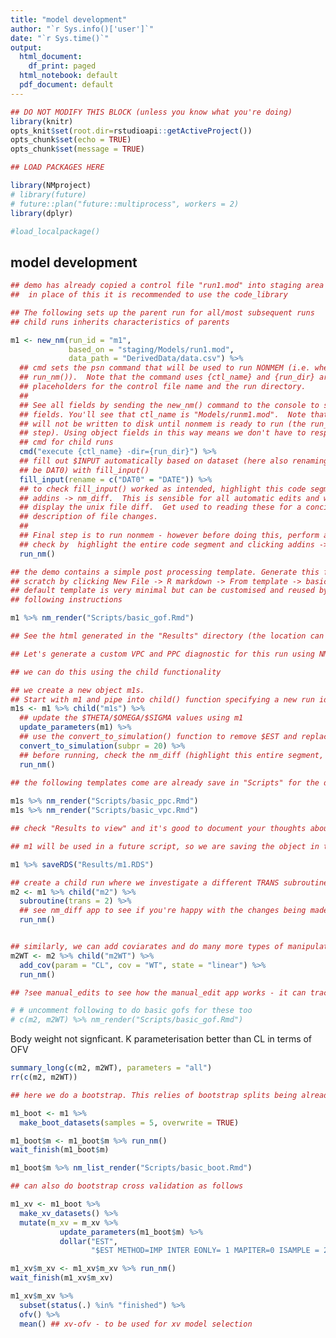 ```yaml
---
title: "model development"
author: "`r Sys.info()['user']`"
date: "`r Sys.time()`"
output:
  html_document:
    df_print: paged
  html_notebook: default
  pdf_document: default
---
```



```r
## DO NOT MODIFY THIS BLOCK (unless you know what you're doing)
library(knitr)
opts_knit$set(root.dir=rstudioapi::getActiveProject())
opts_chunk$set(echo = TRUE)
opts_chunk$set(message = TRUE)
```

```r
## LOAD PACKAGES HERE

library(NMproject)
# library(future)
# future::plan("future::multiprocess", workers = 2)
library(dplyr)

#load_localpackage()

```

## model development

```r

## demo has already copied a control file "run1.mod" into staging area
##  in place of this it is recommended to use the code_library

## The following sets up the parent run for all/most subsequent runs
## child runs inherits characteristics of parents

m1 <- new_nm(run_id = "m1",
             based_on = "staging/Models/run1.mod",
             data_path = "DerivedData/data.csv") %>%
  ## cmd sets the psn command that will be used to run NONMEM (i.e. when we run
  ## run_nm()).  Note that the command uses {ctl_name} and {run_dir} are
  ## placeholders for the control file name and the run directory.
  ##
  ## See all fields by sending the new_nm() command to the console to see all
  ## fields. You'll see that ctl_name is "Models/runm1.mod".  Note that ctl file
  ## will not be written to disk until nonmem is ready to run (the run_nm()
  ## step). Using object fields in this way means we don't have to respecify the
  ## cmd for child runs
  cmd("execute {ctl_name} -dir={run_dir}") %>%
  ## fill out $INPUT automatically based on dataset (here also renaming DATE to
  ## be DAT0) with fill_input()
  fill_input(rename = c("DAT0" = "DATE")) %>%
  ## to check fill_input() worked as intended, highlight this code segment and
  ## addins -> nm_diff.  This is sensible for all automatic edits and will
  ## display the unix file diff.  Get used to reading these for a concise
  ## description of file changes.
  ##
  ## Final step is to run nonmem - however before doing this, perform an nm tran
  ## check by  highlight the entire code segment and clicking addins -> nm_tran
  run_nm()

```

```r

## the demo contains a simple post processing template. Generate this from
## scratch by clicking New File -> R markdown -> From template -> basic gof. the
## default template is very minimal but can be customised and reused by
## following instructions

m1 %>% nm_render("Scripts/basic_gof.Rmd")

## See the html generated in the "Results" directory (the location can be changed and extracted using results_dir())

```

```r

## Let's generate a custom VPC and PPC diagnostic for this run using NMproject's built in markdown templates.  These just require a simulation control file of the model to be run. 

## we can do this using the child functionality

## we create a new object m1s.
## Start with m1 and pipe into child() function specifying a new run identifier (here we use the same "m1s" identifier)
m1s <- m1 %>% child("m1s") %>%  
  ## update the $THETA/$OMEGA/$SIGMA values using m1
  update_parameters(m1) %>%
  ## use the convert_to_simulation() function to remove $EST and replace with $SIM
  convert_to_simulation(subpr = 20) %>%
  ## before running, check the nm_diff (highlight this entire segment, addins -> nm_diff) to ensure automatic control file changes modified m1 in the way intended.
  run_nm()

```

```r

## the following templates come are already save in "Scripts" for the demo, but they are available as templates in new file -> R markdown -> from templates
 
m1s %>% nm_render("Scripts/basic_ppc.Rmd")
m1s %>% nm_render("Scripts/basic_vpc.Rmd")

## check "Results to view" and it's good to document your thoughts about how well the model evalation is so others (including your future self) may follow your thinking

```


```r

## m1 will be used in a future script, so we are saving the object in the "Results" directory.  This way it can be reused in other scripts with m1 <- readRDS("Results/m1.RDS") without having to rerun this script.

m1 %>% saveRDS("Results/m1.RDS")

## create a child run where we investigate a different TRANS subroutine
m2 <- m1 %>% child("m2") %>%
  subroutine(trans = 2) %>% 
  ## see nm_diff app to see if you're happy with the changes being made
  run_nm()


## similarly, we can add coviarates and do many more types of manipulation
m2WT <- m2 %>% child("m2WT") %>%
  add_cov(param = "CL", cov = "WT", state = "linear") %>%
  run_nm()

## ?see manual_edits to see how the manual_edit app works - it can track and apply manual control files changes you want to make for when wanting to make changes that I haven't made an R function for.  Also check out ?dollar and ?text for how to view and write control file control files as segment or in their entirety.  ?show_ctl is another way.

# # uncomment following to do basic gofs for these too
# c(m2, m2WT) %>% nm_render("Scripts/basic_gof.Rmd")

```

Body weight not signficant.  K parameterisation better than CL in terms of OFV

```r

summary_long(c(m2, m2WT), parameters = "all")
rr(c(m2, m2WT))

```

```r

## here we do a bootstrap. This relies of bootstrap splits being already calculated - see the s01 script for how to make them

m1_boot <- m1 %>% 
  make_boot_datasets(samples = 5, overwrite = TRUE)

m1_boot$m <- m1_boot$m %>% run_nm()
wait_finish(m1_boot$m)

m1_boot$m %>% nm_list_render("Scripts/basic_boot.Rmd")

## can also do bootstrap cross validation as follows

m1_xv <- m1_boot %>% 
  make_xv_datasets() %>%
  mutate(m_xv = m_xv %>%
           update_parameters(m1_boot$m) %>%
           dollar("EST",
                  "$EST METHOD=IMP INTER EONLY= 1 MAPITER=0 ISAMPLE = 2000 NITER = 10 RANMETHOD=3S2 NOABORT PRINT=1 NSIG=3 SIGL=9"))

m1_xv$m_xv <- m1_xv$m_xv %>% run_nm()
wait_finish(m1_xv$m_xv)

m1_xv$m_xv %>% 
  subset(status(.) %in% "finished") %>% 
  ofv() %>% 
  mean() ## xv-ofv - to be used for xv model selection

```



